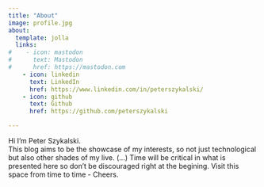 ```yaml
---
title: "About"
image: profile.jpg
about:
  template: jolla
  links:
#    - icon: mastodon
#      text: Mastodon
#      href: https://mastodon.com
    - icon: linkedin
      text: LinkedIn
      href: https://www.linkedin.com/in/peterszykalski/
    - icon: github
      text: Github
      href: https://github.com/peterszykalski

---
```


Hi I'm Peter Szykalski.<br />This blog aims to be the showcase of my interests, so not just technological but also other shades of my live. (...) Time will be critical in what is presented here so don't be discouraged right at the begining. Visit this space from time to time - Cheers.

